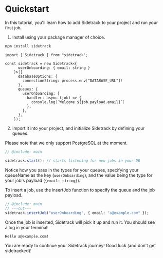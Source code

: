 
# Quickstart

In this tutorial, you'll learn how to add Sidetrack to your project and run your first job.

1. Install using your package manager of choice.

```bash filename="Terminal"
npm install sidetrack
```

```twoslash include main
import { Sidetrack } from "sidetrack";

const sidetrack = new Sidetrack<{
      userOnboarding: { email: string }
    }>({
      databaseOptions: {
        connectionString: process.env["DATABASE_URL"]!
      },
      queues: {
        userOnboarding: {
          handler: async (job) => {
            console.log(`Welcome ${job.payload.email}`)
          },
        },
      },
    });
```

2. Import it into your project, and initialize Sidetrack by defining your queues.

<Callout type="warning" emoji="⚠️">
  Please note that we only support PostgreSQL at the moment.
</Callout>

```ts twoslash
// @include: main

sidetrack.start(); // starts listening for new jobs in your DB
```

Notice how you pass in the types for your queues, specifying your queueName as the key (`userOnboarding`), and the value being the type for your job's payload (`{email: string}`).

To insert a job, use the insertJob function to specify the queue and the job payload.

```ts twoslash
// @include: main
// ---cut---
sidetrack.insertJob("userOnboarding", { email: "a@example.com" });
```

Once the job is inserted, Sidetrack will pick it up and run it. You should see a log in your terminal!

```console
Hello a@example.com!
```

You are ready to continue your Sidetrack journey! Good luck (and don't get sidetracked)!
